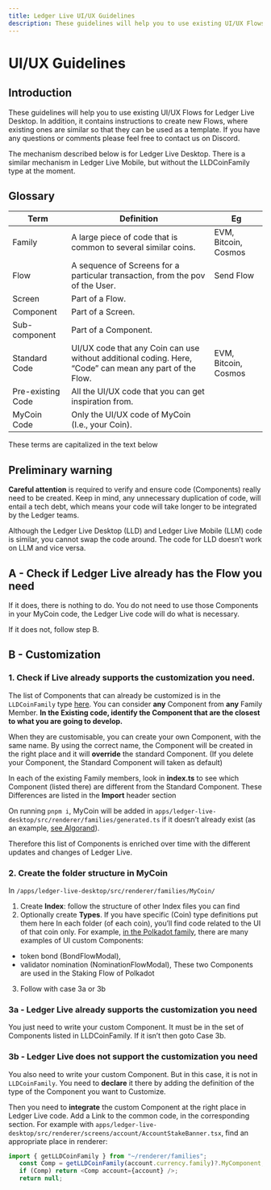 ```yaml
---
title: Ledger Live UI/UX Guidelines
description: These guidelines will help you to use existing UI/UX Flows for Ledger Live Desktop. In addition, it contains instructions to create new Flows, where existing ones are similar so that they can be used as a template.
---
```



# UI/UX Guidelines

## Introduction

These guidelines will help you to use existing UI/UX Flows for Ledger Live Desktop. In addition, it contains instructions to create new Flows, where existing ones are similar so that they can be used as a template. If you have any questions or comments please feel free to contact us on Discord.

<Callout type="warning" emoji="⚠️">
  The mechanism described below is for Ledger Live Desktop. There is a similar mechanism in Ledger Live Mobile, but without the LLDCoinFamily type at the moment.
</Callout>


## Glossary

|       Term        |   Definition                                                                 |       Eg             |
| ----------------- | ---------------------------------------------------------------------------- | -------------------- |
| Family            | A large piece of code that is common to several similar coins.               | EVM, Bitcoin, Cosmos |
| Flow              | A sequence of Screens for a particular transaction, from the pov of the User.| Send Flow            |
| Screen            | Part of a Flow.                                                              |                      |
| Component         | Part of a Screen.                                                            |                      |
| Sub-component     | Part of a Component.                                                         |                      |
| Standard Code     | UI/UX code that any Coin can use without additional coding. Here, “Code” can mean any part of the Flow. | EVM, Bitcoin, Cosmos |
| Pre-existing Code | All the UI/UX code that you can get inspiration from.                        |                      |
| MyCoin Code       | Only the UI/UX code of MyCoin  (I.e., your Coin).                            |                      |


These terms are capitalized in the text below


## Preliminary warning

**Careful attention** is required to verify and ensure code (Components) really need to be created. 
Keep in mind, any unnecessary duplication of code, will entail a tech debt, which means your code will take longer to be integrated by the Ledger teams. 

Although the Ledger Live Desktop (LLD) and Ledger Live Mobile (LLM) code is similar, you cannot swap the code around. The code for LLD doesn’t work on LLM and vice versa. 

## A - Check if Ledger Live already has the Flow you need

If it does, there is nothing to do. You do not need to use those Components in your MyCoin code, the Ledger Live code will do what is necessary.

If it does not, follow step B.

## B - Customization

### 1. Check if Live already supports the customization you need.

The list of Components that can already be customized is in the `LLDCoinFamily` type [here](https://github.com/LedgerHQ/ledger-live/blob/develop/apps/ledger-live-desktop/src/renderer/families/types.ts). You can consider **any** Component from **any** Family Member. **In the Existing code, identify the Component that are the closest to what you are going to develop.**

When they are customisable, you can create your own Component, with the same name. By using the correct name, the Component will be created in the right place and it will **override** the standard Component. (If you delete your Component, the Standard Component will taken as default)


<Callout type="info" emoji="ℹ️">
  In each of the existing Family members, look in <b>index.ts</b> to see which Component (listed there) are different from the Standard Component. These Differences are listed in the <b>Import</b> header section
</Callout>

On running `pnpm i`, MyCoin will be added in `apps/ledger-live-desktop/src/renderer/families/generated.ts` if it doesn’t already exist (as an example, [see Algorand](https://github.com/LedgerHQ/ledger-live/tree/develop/apps/ledger-live-desktop/src/renderer/families/algorand)). 

Therefore this list of Components is enriched over time with the different updates and changes of Ledger Live.

### 2. Create the folder structure in MyCoin

In `/apps/ledger-live-desktop/src/renderer/families/MyCoin/`

1. Create **Index**: follow the structure of other Index files you can find
2. Optionally create **Types**. If you have specific (Coin) type definitions put them here
In each folder (of each coin), you’ll find code related to the UI of that coin only. For example, [in the Polkadot family](https://github.com/LedgerHQ/ledger-live/tree/develop/apps/ledger-live-desktop/src/renderer/families/polkadot), there are many examples of UI custom Components:
  - token bond (BondFlowModal),
  - validator nomination (NominationFlowModal), 
These two Components are used in the Staking Flow of Polkadot
3. Follow with case 3a or 3b

### 3a - Ledger Live already supports the customization you need

You just need to write your custom Component. It must be in the set of Components listed in LLDCoinFamily. If it isn’t then goto Case 3b.

### 3b - Ledger Live does not support the customization you need

You also need to write your custom Component. But in this case, it is not in `LLDCoinFamily`.
You need to **declare** it there by adding the definition of the type of the Component you want to Customize.

Then you need to **integrate** the custom Component at the right place in Ledger Live code. Add a Link to the common code, in the corresponding section.
For example with `apps/ledger-live-desktop/src/renderer/screens/account/AccountStakeBanner.tsx`, find an appropriate place in renderer:

```ts copy
import { getLLDCoinFamily } from "~/renderer/families";
   const Comp = getLLDCoinFamily(account.currency.family)?.MyComponent;
   if (Comp) return <Comp account={account} />;
   return null;
```


